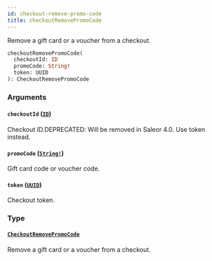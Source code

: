 ```yaml
---
id: checkout-remove-promo-code
title: checkoutRemovePromoCode
---
```


Remove a gift card or a voucher from a checkout.

```graphql
checkoutRemovePromoCode(
  checkoutId: ID
  promoCode: String!
  token: UUID
): CheckoutRemovePromoCode

```

### Arguments

#### `checkoutId` ([`ID`](../../../developer/api-reference/scalars/id))

Checkout ID.DEPRECATED: Will be removed in Saleor 4.0. Use token instead.

#### `promoCode` ([`String!`](../../../developer/api-reference/scalars/string))

Gift card code or voucher code.

#### `token` ([`UUID`](../../../developer/api-reference/scalars/uuid))

Checkout token.

### Type

#### [`CheckoutRemovePromoCode`](../../../developer/api-reference/objects/checkout-remove-promo-code)

Remove a gift card or a voucher from a checkout.
